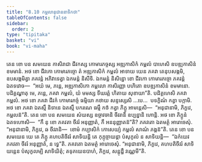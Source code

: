 ```yaml
---
title: "8.10 កម្ពលានុជាននាទិកថា"
tableOfContents: false
sidebar:
  order: 2
type: "tipitaka"
basket: "vi"
book: "vi-maha"
---
```



<DynamicBreadcrumb />

<Division number="338" book="vi-maha">

<Paragraph number="1594" book="vi-maha">
តេន ខោ បន សមយេន កាសិរាជា ជីវកស្ស កោមារភច្ចស្ស អឌ្ឍកាសិកំ កម្ពលំ បាហេសិ ឧបឌ្ឍកាសិនំ ខមមានំ. អថ ខោ ជីវកោ កោមារភច្ចោ តំ អឌ្ឍកាសិកំ កម្ពលំ អាទាយ យេន ភគវា តេនុបសង្កមិ, ឧបសង្កមិត្វា ភគវន្តំ អភិវាទេត្វា ឯកមន្តំ និសីទិ. ឯកមន្តំ និសិន្នោ ខោ ជីវកោ កោមារភច្ចោ ភគវន្តំ ឯតទវោច—  “អយំ មេ, ភន្តេ, អឌ្ឍកាសិកោ កម្ពលោ កាសិរញ្ញា បហិតោ ឧបឌ្ឍកាសិនំ ខមមានោ. បដិគ្គណ្ហាតុ មេ, ភន្តេ, ភគវា កម្ពលំ, យំ មមស្ស ទីឃរត្តំ ហិតាយ សុខាយា”តិ. បដិគ្គហេសិ ភគវា កម្ពលំ. អថ ខោ ភគវា ជីវកំ កោមារភច្ចំ ធម្មិយា កថាយ សន្ទស្សេសិ …បេ…  បទក្ខិណំ កត្វា បក្កាមិ. អថ ខោ ភគវា ឯតស្មឹ និទានេ ឯតស្មឹ បករណេ ធម្មឹ កថំ កត្វា ភិក្ខូ អាមន្តេសិ—  “អនុជានាមិ, ភិក្ខវេ, កម្ពលន៑”តិ.
</Paragraph>

</Division>
<Division number="339" book="vi-maha">

<Paragraph number="1595" book="vi-maha">
តេន ខោ បន សមយេន សំឃស្ស ឧច្ចាវចានិ ចីវរានិ ឧប្បន្នានិ ហោន្តិ. អថ ខោ ភិក្ខូនំ ឯតទហោសិ—  “កឹ នុ ខោ ភគវតា ចីវរំ អនុញ្ញាតំ, កឹ អននុញ្ញាតន៑”តិ? ភគវតោ ឯតមត្ថំ អារោចេសុំ. “អនុជានាមិ, ភិក្ខវេ, ឆ ចីវរានិ—  ខោមំ កប្បាសិកំ កោសេយ្យំ កម្ពលំ សាណំ ភង្គន៑”តិ.
</Paragraph>

</Division>
<Division number="340" book="vi-maha">

<Paragraph number="1596" book="vi-maha">
តេន ខោ បន សមយេន យេ តេ ភិក្ខូ គហបតិចីវរំ សាទិយន្តិ តេ កុក្កុច្ចាយន្តា បំសុកូលំ ន សាទិយន្តិ—  “ឯកំយេវ ភគវតា ចីវរំ អនុញ្ញាតំ, ន ទ្វេ”តិ. ភគវតោ ឯតមត្ថំ អារោចេសុំ. “អនុជានាមិ, ភិក្ខវេ, គហបតិចីវរំ សាទិយន្តេន បំសុកូលម្បិ សាទិយិតុំ; តទុភយេនបាហំ, ភិក្ខវេ, សន្តុដ្ឋឹ វណ្ណេមី”តិ.
</Paragraph>
</Division>